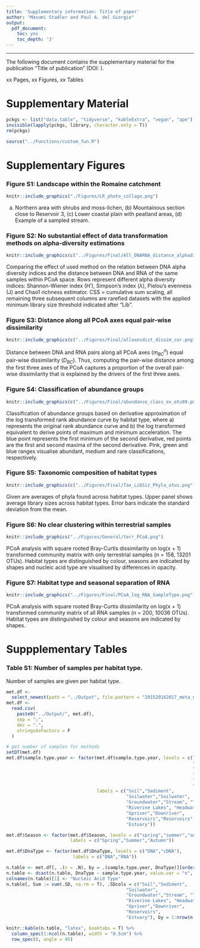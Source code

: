 ```yaml
---
title: 'Supplementary information: Title of paper'
author: "Masumi Stadler and Paul A. del Giorgio"
output:
  pdf_document:
    toc: yes
    toc_depth: '3'
---
```


---

The following document contains the supplementary material for the publication "Title of publication" (DOI: ).

xx Pages, xx Figures, xx Tables

\newpage

# Supplementary Material
```r
pckgs <- list("data.table", "tidyverse", "kableExtra", "vegan", "ape")
invisible(lapply(pckgs, library, character.only = T))
rm(pckgs)

source("../Functions/custom_fun.R")
```

# Supplementary Figures

### Figure S1: Landscape within the Romaine catchment
```r
knitr::include_graphics("./Figures/LR_photo_collage.png")
``` 

(a) Northern area with shrubs and moss-lichen, (b) Mountainous section close to Reservoir 3, (c) Lower coastal plain with peatland areas, (d) Example of a sampled stream.

### Figure S2: No substantial effect of data transformation methods on alpha-diversity estimations

```r
knitr::include_graphics(c("../Figures/Final/All_DNARNA_distance_alphadiv_comparison.png"))
``` 

Comparing the effect of used method on the relation between DNA alpha diversity indices and the distance between DNA and RNA of the same samples within PCoA space. Rows represent different alpha diversity indices: Shannon-Wiener index (H'), Simpson's index ($\lambda$), Pielou's evenness (J) and Chao1 richness estimator. CSS = cumulative sum scaling, all remaining three subsequent columns are rarefied datasets with the applied minimum library size threshold indicated after "Lib". 

### Figure S3: Distance along all PCoA axes equal pair-wise dissimilarity

```r
knitr::include_graphics(c("../Figures/Final/allaxesdist_dissim_cor.png"))
``` 

Distance between DNA and RNA pairs along all PCoA axes ($m_{BC}^{n}$) equal pair-wise dissimilarity ($D_{BC}$). Thus, computing the pair-wise distance among the first three axes of the PCoA captures a proportion of the overall pair-wise dissimilarity that is explained by the drivers of the first three axes.

### Figure S4: Classification of abundance groups
```r
knitr::include_graphics(c("../Figures/Final/abundance_class_ex_otu99.png"))
``` 


Classification of abundance groups based on derivative approximation of the log transformed rank abundance curve by habitat type, where a) represents the original rank abundance curve and b) the log transformed equivalent to derive points of maximum and minimum acceleration. The blue point represents the first minimum of the second derivative, red points are the first and second maxima of the second derivative. Pink, green and blue ranges visualise abundant, medium and rare classifications, respectively.

### Figure S5: Taxonomic composition of habitat types

```r
knitr::include_graphics(c("../Figures/Final/Tax_LibSiz_Phyla_otus.png"))
``` 

Given are averages of phyla found across habitat types. Upper panel shows average library sizes across habitat types. Error bars indicate the standard deviation from the mean.

### Figure S6: No clear clustering within terrestrial samples

```r
knitr::include_graphics("../Figures/General/terr_PCoA.png")
```

PCoA analysis with square rooted Bray-Curtis dissimilarity on log\textsubscript{2}(x + 1) transformed community matrix with only terrestrial samples (n = 158, 13201 OTUs). Habitat types are distinguished by colour, seasons are indicated by shapes and nucleic acid type are visualised by differences in opacity.

### Figure S7: Habitat type and seasonal separation of RNA

```r
knitr::include_graphics("../Figures/Final/PCoA_log_RNA_SampleType.png")
```

PCoA analysis with square rooted Bray-Curtis dissimilarity on log\textsubscript{2}(x + 1) transformed community matrix of all RNA samples (n = 200, 10036 OTUs). Habitat types are distinguished by colour and seasons are indicated by shapes.

# Suppplementary Tables

### Table S1: Number of samples per habitat type.
Number of samples are given per habitat type. 
```r
met.df <-
  select_newest(path = "../Output", file.pattern = "201520162017_meta_otu99_data_")
met.df <-
  read.csv(
    paste0("../Output/", met.df),
    sep = ";",
    dec = ".",
    stringsAsFactors = F
  )

# get number of samples for methods
setDT(met.df)
met.df$sample.type.year <- factor(met.df$sample.type.year, levels = c("Soil","Sediment",
                                                                      "Soilwater","Hyporheicwater", 
                                                                      "Wellwater","Stream", "Tributary",
                                                                      "HeadwaterLakes", "PRLake", "Lake", "IslandLake",
                                                                      "Upriver", "Downriver","RO3", "RO2", "RO1","Deep",
                                                                      "Marine"),
                                  labels = c("Soil","Sediment",
                                             "Soilwater","Soilwater", 
                                             "Groundwater","Stream", "Tributary",
                                             "Riverine Lakes", "Headwater Ponds", "Lake", "Lake",
                                             "Upriver","Downriver",
                                             "Reservoirs","Reservoirs", "Reservoirs","Reservoirs",
                                             "Estuary"))

met.df$Season <- factor(met.df$Season, levels = c("spring","summer","autumn"),
                        labels = c("Spring","Summer","Autumn"))

met.df$DnaType <- factor(met.df$DnaType, levels = c("DNA","cDNA"),
                         labels = c("DNA","RNA"))

n.table <- met.df[, .(n = .N), by = .(sample.type.year, DnaType)][order(sample.type.year, DnaType)]
n.table <- dcast(n.table, DnaType ~ sample.type.year, value.var = "n", fill = 0)
colnames(n.table)[1] <- "Nucleic Acid Type"
n.table[, Sum := sum(.SD, na.rm = T), .SDcols = c("Soil","Sediment",
                                             "Soilwater", 
                                             "Groundwater","Stream", "Tributary",
                                             "Riverine Lakes", "Headwater Ponds", "Lake",
                                             "Upriver","Downriver",
                                             "Reservoirs",
                                             "Estuary"), by = 1:nrow(n.table)]

knitr::kable(n.table, "latex", booktabs = T) %>%
  column_spec(1:ncol(n.table), width = "0.5cm") %>%
  row_spec(0, angle = 45)
```

